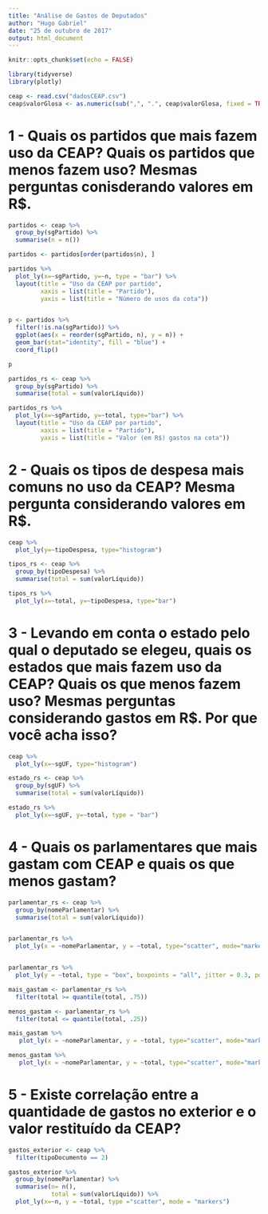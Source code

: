 ```yaml
---
title: "Análise de Gastos de Deputados"
author: "Hugo Gabriel"
date: "25 de outubro de 2017"
output: html_document
---
```


```r
knitr::opts_chunk$set(echo = FALSE)

library(tidyverse)
library(plotly)
```



```r
ceap <- read.csv("dadosCEAP.csv")
ceap$valorGlosa <- as.numeric(sub(",", ".", ceap$valorGlosa, fixed = TRUE)) 
```

# 1 - Quais os partidos que mais fazem uso da CEAP? Quais os partidos que menos fazem uso? Mesmas perguntas conisderando valores em R$.

```r
partidos <- ceap %>%
  group_by(sgPartido) %>%
  summarise(n = n())

partidos <- partidos[order(partidos$n), ]

partidos %>%
  plot_ly(x=~sgPartido, y=~n, type = "bar") %>%
  layout(title = "Uso da CEAP por partido",
         xaxis = list(title = "Partido"),
         yaxis = list(title = "Número de usos da cota"))


p <- partidos %>%
  filter(!is.na(sgPartido)) %>%
  ggplot(aes(x = reorder(sgPartido, n), y = n)) +
  geom_bar(stat="identity", fill = "blue") +
  coord_flip()

p
```

```r
partidos_rs <- ceap %>%
  group_by(sgPartido) %>%
  summarise(total = sum(valorLíquido))

partidos_rs %>%
  plot_ly(x=~sgPartido, y=~total, type="bar") %>%
  layout(title = "Uso da CEAP por partido",
         xaxis = list(title = "Partido"),
         yaxis = list(title = "Valor (em R$) gastos na cota")) 
```

# 2 - Quais os tipos de despesa mais comuns no uso da CEAP? Mesma pergunta considerando valores em R$.

```r
ceap %>%
  plot_ly(y=~tipoDespesa, type="histogram")
```
```r
tipos_rs <- ceap %>%
  group_by(tipoDespesa) %>%
  summarise(total = sum(valorLíquido))

tipos_rs %>%
  plot_ly(x=~total, y=~tipoDespesa, type="bar")
```

# 3 - Levando em conta o estado pelo qual o deputado se elegeu, quais os estados que mais fazem uso da CEAP? Quais os que menos fazem uso? Mesmas perguntas considerando gastos em R$. Por que você acha isso?

```r
ceap %>%
  plot_ly(x=~sgUF, type="histogram")
```

```r
estado_rs <- ceap %>%
  group_by(sgUF) %>%
  summarise(total = sum(valorLíquido))

estado_rs %>%
  plot_ly(x=~sgUF, y=~total, type = "bar")
```

# 4 - Quais os parlamentares que mais gastam com CEAP e quais os que menos gastam?

 
```r
parlamentar_rs <- ceap %>%
  group_by(nomeParlamentar) %>%
  summarise(total = sum(valorLíquido))


parlamentar_rs %>%
  plot_ly(x = ~nomeParlamentar, y = ~total, type="scatter", mode="markers")


parlamentar_rs %>%
  plot_ly(y = ~total, type = "box", boxpoints = "all", jitter = 0.3, pointpos = 0)

mais_gastam <- parlamentar_rs %>%
  filter(total >= quantile(total, .75))

menos_gastam <- parlamentar_rs %>%
  filter(total <= quantile(total, .25))

mais_gastam %>%
   plot_ly(x = ~nomeParlamentar, y = ~total, type="scatter", mode="markers")

menos_gastam %>%
   plot_ly(x = ~nomeParlamentar, y = ~total, type="scatter", mode="markers")

```

# 5 - Existe correlação entre a quantidade de gastos no exterior e o valor restituído da CEAP? 

```r
gastos_exterior <- ceap %>%
  filter(tipoDocumento == 2)

gastos_exterior %>%
  group_by(nomeParlamentar) %>%
  summarise(n= n(),
            total = sum(valorLíquido)) %>%
  plot_ly(x=~n, y = ~total, type ="scatter", mode = "markers")

```

